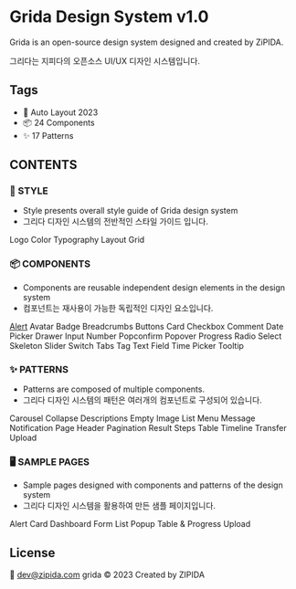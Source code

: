 
<Meta title="Grida Design System" />

# Grida Design System v1.0

Grida is an open-source design system designed and created by ZiPIDA.

그리다는 지피다의 오픈소스 UI/UX 디자인 시스템입니다.

## Tags

- 🤖 Auto Layout 2023
- 📦 24 Components
- ✨ 17 Patterns

## CONTENTS

### 🎨 STYLE

- Style presents overall style guide of Grida design system
- 그리다 디자인 시스템의 전반적인 스타일 가이드 입니다.

Logo Color Typography Layout Grid

### 📦 COMPONENTS

- Components are reusable independent design elements in the design system
- 컴포넌트는 재사용이 가능한 독립적인 디자인 요소입니다.

[Alert](?path=/docs/components-alert--documentation)
Avatar Badge Breadcrumbs Buttons Card Checkbox Comment Date Picker Drawer Input Number Popconfirm Popover Progress Radio Select Skeleton Slider Switch Tabs Tag Text Field Time Picker Tooltip

### ✨ PATTERNS

- Patterns are composed of multiple components.
- 그리다 디자인 시스템의 패턴은 여러개의 컴포넌트로 구성되어 있습니다.

Carousel Collapse Descriptions Empty Image List Menu Message Notification Page Header Pagination Result Steps Table Timeline Transfer Upload

### 🖥 SAMPLE PAGES

- Sample pages designed with components and patterns of the design system
- 그리다 디자인 시스템을 활용하여 만든 샘플 페이지입니다.

Alert Card Dashboard Form List Popup Table & Progress Upload

## License

📧 dev@zipida.com
grida ©️ 2023 Created by ZIPIDA
